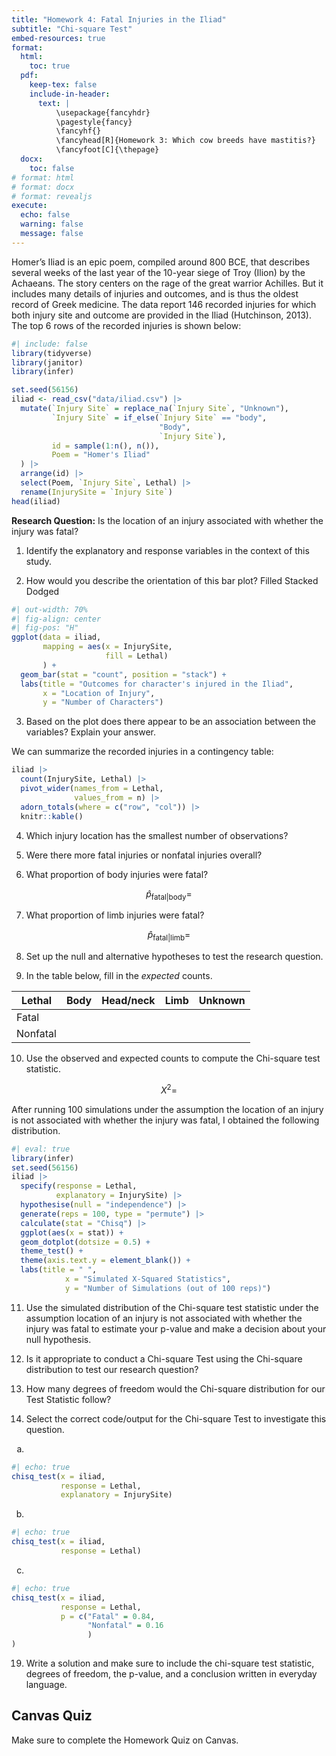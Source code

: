 ```yaml
---
title: "Homework 4: Fatal Injuries in the Iliad"
subtitle: "Chi-square Test"
embed-resources: true
format:
  html:
    toc: true
  pdf:
    keep-tex: false
    include-in-header:
      text: |
          \usepackage{fancyhdr}
          \pagestyle{fancy}
          \fancyhf{}
          \fancyhead[R]{Homework 3: Which cow breeds have mastitis?}
          \fancyfoot[C]{\thepage}
  docx:
    toc: false
# format: html
# format: docx
# format: revealjs
execute:
  echo: false
  warning: false
  message: false
---
```


Homer's Iliad is an epic poem, compiled around 800 BCE, that describes several weeks of the last year of the 10-year siege of Troy (Ilion) by the Achaeans. The story centers on the rage of the great warrior Achilles. But it includes many details of injuries and outcomes, and is thus the oldest record of Greek medicine. The data report 146 recorded injuries for which both injury site and outcome are provided in the Iliad (Hutchinson, 2013). The top 6 rows of the recorded injuries is shown below:

```r
#| include: false
library(tidyverse)
library(janitor)
library(infer)

set.seed(56156)
iliad <- read_csv("data/iliad.csv") |>  
  mutate(`Injury Site` = replace_na(`Injury Site`, "Unknown"), 
         `Injury Site` = if_else(`Injury Site` == "body", 
                                 "Body", 
                                 `Injury Site`),
         id = sample(1:n(), n()),
         Poem = "Homer's Iliad"
  ) |> 
  arrange(id) |> 
  select(Poem, `Injury Site`, Lethal) |> 
  rename(InjurySite = `Injury Site`)
head(iliad)
```

**Research Question:** Is the location of an injury associated with whether the injury was fatal?

1. Identify the explanatory and response variables in the context of this study.

\vspace{0.6in}

2. How would you describe the orientation of this bar plot? \hspace{0.1in} Filled \hspace{0.1in} Stacked \hspace{0.1in} Dodged

```r
#| out-width: 70%
#| fig-align: center
#| fig-pos: "H"
ggplot(data = iliad,
       mapping = aes(x = InjurySite,
                     fill = Lethal)
       ) +
  geom_bar(stat = "count", position = "stack") +
  labs(title = "Outcomes for character's injured in the Iliad",
       x = "Location of Injury",
       y = "Number of Characters")
```

\vspace{0.25in}

3. Based on the plot does there appear to be an association between the variables? Explain
your answer.

\vspace{0.8in}

We can summarize the recorded injuries in a contingency table:

```r
iliad |>   
  count(InjurySite, Lethal) |> 
  pivot_wider(names_from = Lethal,
              values_from = n) |> 
  adorn_totals(where = c("row", "col")) |> 
  knitr::kable()
```

4.  Which injury location has the smallest number of observations?

\vspace{0.25in}

5.  Were there more fatal injuries or nonfatal injuries overall?

\vspace{0.25in}

6.  What proportion of body injuries were fatal?

$$\hat p_{\text{fatal|body}} =$$

\vspace{0.15in}

7. What proportion of limb injuries were fatal?

$$\hat p_{\text{fatal|limb}} =$$

\vspace{0.15in}

8. Set up the null and alternative hypotheses to test the research question.

\vspace{1in}


9. In the table below, fill in the *expected* counts. 

| Lethal   | Body | Head/neck | Limb | Unknown |
|----------|------|-----------|------|---------|
| Fatal    |      |           |      |         |
| Nonfatal |      |           |      |         |

\vspace{1in}

10. Use the observed and expected counts to compute the Chi-square test statistic.

$$X^2 =$$

\vspace{0.5in}

After running 100 simulations under the assumption the location of an injury is not associated with whether the injury was fatal, I obtained the following distribution.

```r
#| eval: true
library(infer)
set.seed(56156)
iliad |> 
  specify(response = Lethal, 
          explanatory = InjurySite) |>  
  hypothesise(null = "independence") |>  
  generate(reps = 100, type = "permute") |>  
  calculate(stat = "Chisq") |>  
  ggplot(aes(x = stat)) +
  geom_dotplot(dotsize = 0.5) +
  theme_test() +
  theme(axis.text.y = element_blank()) +
  labs(title = " ", 
            x = "Simulated X-Squared Statistics", 
            y = "Number of Simulations (out of 100 reps)")
```

11. Use the simulated distribution of the Chi-square test statistic under the assumption location of an injury is not associated with whether the injury was fatal to estimate your p-value and make a decision about your null hypothesis.

\vspace{1in}

12. Is it appropriate to conduct a Chi-square Test using the Chi-square distribution to test our research question?

\vspace{1in}

13. How many degrees of freedom would the Chi-square distribution for our Test Statistic follow?

\vspace{0.25in}

14. Select the correct code/output for the Chi-square Test to investigate this question.

\vspace{0.25in}

a.
```r
#| echo: true
chisq_test(x = iliad,
           response = Lethal,
           explanatory = InjurySite)
```

b.
```r
#| echo: true
chisq_test(x = iliad,
           response = Lethal)
```

c.
```r
#| echo: true
chisq_test(x = iliad,
           response = Lethal,
           p = c("Fatal" = 0.84,
                 "Nonfatal" = 0.16
                 )
)
```

19. Write a solution and make sure to include the chi-square test statistic, degrees of freedom, the p-value, and a conclusion written in everyday language.

\vspace{2in}


<!-- ## Scenario 2: -->

<!-- In a recent study conducted in the United Kingdom, researchers gathered data on 6,705 children to investigate the potential relationship between a mother's exposure to cats during pregnancy and the occurrence of psychotic episodes in their children. The study included two groups: one consisting of 4,746 children whose mothers did not have cats while pregnant and another group of 1,959 children whose mothers did have cats during pregnancy. -->

<!-- Among the group of 4,746 children with no maternal cat exposure, 536 children experienced one or more psychotic episodes during the course of the study. In contrast, among the 1,959 children whose mothers had cats during pregnancy, 240 children had one or more psychotic episodes. -->

<!-- **Research Question:** Does the pyscychtic episode rate differs between children who's moms did have cats while pregnant and those who's moms did not? -->

<!-- 1.	Create a table of counts based on the data obtained in this study.  -->

<!-- 2.	Find the proportion of children who's moms did not have cats while pregnant that had one or more pscychtic episode.  -->

<!-- 3.	Find the proportion of children who's moms did have cats while pregnant that had one or more pscychtic episode.  -->

<!-- 4.  Sketch in the *filled* bar plot below. -->

<!-- 5. Do the data provide statistical evidence for the research question?  Select the correct code/output for the chi-square test to investigate this question. -->

<!-- a. -->
<!-- ```{r} -->
<!-- #| echo: true -->
<!-- chisq_test(x = ) -->
<!-- ``` -->

<!-- 6. Write a solution and make sure to include the chi-square test statistic, degrees of freedom, the p-value, and a conclusion written in everyday language. -->

::: callout-caution
## Canvas Quiz

Make sure to complete the Homework Quiz on Canvas.
:::
